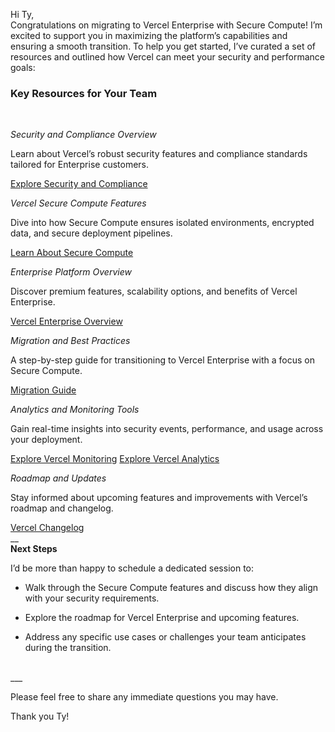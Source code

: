 Hi Ty,
<br/>
Congratulations on migrating to Vercel Enterprise with Secure Compute! I’m excited to support you in maximizing the platform’s capabilities and ensuring a smooth transition. To help you get started, I’ve curated a set of resources and outlined how Vercel can meet your security and performance goals:
<br/>

### Key Resources for Your Team
<br/>

*Security and Compliance Overview*
<br/>

Learn about Vercel’s robust security features and compliance standards tailored for Enterprise customers.
<br/>

[Explore Security and Compliance](https://vercel.com/docs/security)
<br/>

*Vercel Secure Compute Features*
<br/>

Dive into how Secure Compute ensures isolated environments, encrypted data, and secure deployment pipelines.
<br/>

[Learn About Secure Compute](https://vercel.com/docs/security/secure-compute)
<br/>

*Enterprise Platform Overview*
<br/>

Discover premium features, scalability options, and benefits of Vercel Enterprise.
<br/>

[Vercel Enterprise Overview](https://vercel.com/enterprise)
<br/>

*Migration and Best Practices*
<br/>

A step-by-step guide for transitioning to Vercel Enterprise with a focus on Secure Compute.
<br/>

[Migration Guide](https://vercel.com/docs/incremental-migration/migration-guide)
<br/>

*Analytics and Monitoring Tools*
<br/>

Gain real-time insights into security events, performance, and usage across your deployment.
<br/>

[Explore Vercel Monitoring](https://vercel.com/docs/observability/monitoring/quickstart)
[Explore Vercel Analytics](https://vercel.com/docs/analytics/quickstart)
<br/>

*Roadmap and Updates*
<br/>

Stay informed about upcoming features and improvements with Vercel’s roadmap and changelog.

[Vercel Changelog](https://vercel.com/changelog)
<br/>
__
<br/>
**Next Steps**
<br/>

I’d be more than happy to schedule a dedicated session to:

- Walk through the Secure Compute features and discuss how they align with your security requirements.

- Explore the roadmap for Vercel Enterprise and upcoming features.

- Address any specific use cases or challenges your team anticipates during the transition.

<br/>
___
<br/>

Please feel free to share any immediate questions you may have. 

Thank you Ty!